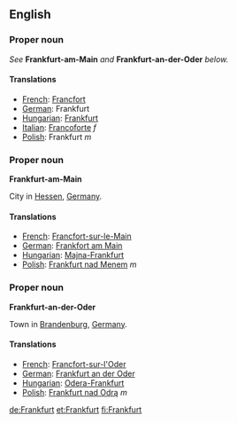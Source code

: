 ==English==

===Proper noun===

''See'' '''Frankfurt-am-Main''' ''and'' '''Frankfurt-an-der-Oder''' ''below.''

====Translations====

*[[French]]: [[Francfort]]
*[[German]]: Frankfurt
*[[Hungarian]]: [[Frankfurt]]
*[[Italian]]: [[Francoforte]] ''f''
*[[Polish]]: Frankfurt ''m''

===Proper noun===

'''Frankfurt-am-Main'''

City in [[Hessen]], [[Germany]].


====Translations====

*[[French]]: [[Francfort-sur-le-Main]]
*[[German]]: [[Frankfort am Main]]
*[[Hungarian]]: [[Majna-Frankfurt]]
*[[Polish]]: [[Frankfurt nad Menem]] ''m''

===Proper noun===

'''Frankfurt-an-der-Oder'''

Town in [[Brandenburg]], [[Germany]].

====Translations====

*[[French]]: [[Francfort-sur-l'Oder]]
*[[German]]: [[Frankfurt an der Oder]]
*[[Hungarian]]: [[Odera-Frankfurt]]
*[[Polish]]: [[Frankfurt nad Odrą]] ''m''

[[de:Frankfurt]]
[[et:Frankfurt]]
[[fi:Frankfurt]]